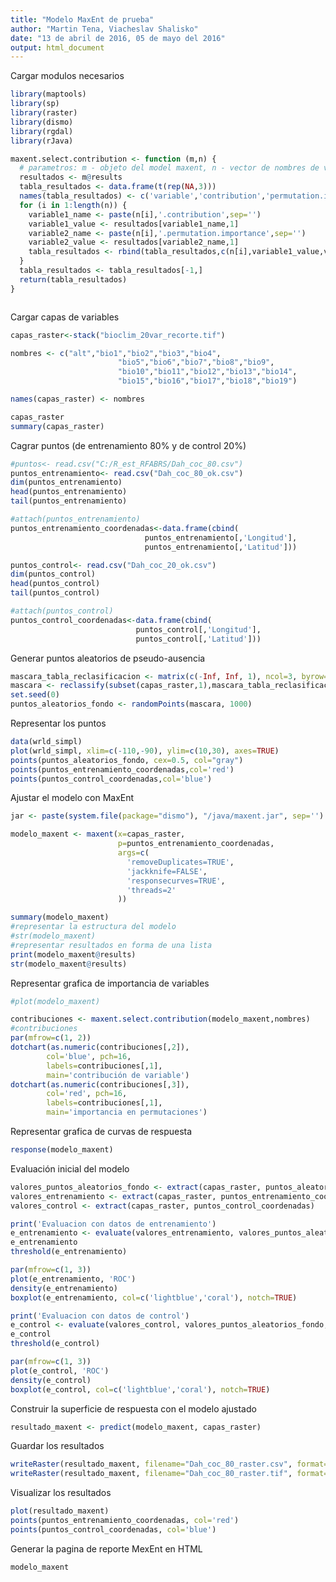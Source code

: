 ---
title: "Modelo MaxEnt de prueba"
author: "Martin Tena, Viacheslav Shalisko"
date: "13 de abril de 2016, 05 de mayo del 2016"
output: html_document
---

Cargar modulos necesarios

```{r cargar-modulos}
library(maptools)
library(sp)
library(raster)
library(dismo)
library(rgdal)
library(rJava)

maxent.select.contribution <- function (m,n) {
  # parametros: m - objeto del model maxent, n - vector de nombres de variables raster
  resultados <- m@results
  tabla_resultados <- data.frame(t(rep(NA,3)))
  names(tabla_resultados) <- c('variable','contribution','permutation.importance')
  for (i in 1:length(n)) {
    variable1_name <- paste(n[i],'.contribution',sep='')
    variable1_value <- resultados[variable1_name,1]
    variable2_name <- paste(n[i],'.permutation.importance',sep='')
    variable2_value <- resultados[variable2_name,1]
    tabla_resultados <- rbind(tabla_resultados,c(n[i],variable1_value,variable2_value))
  }
  tabla_resultados <- tabla_resultados[-1,]
  return(tabla_resultados)
}



```

Cargar capas de variables

```{r cargar-rasters}
capas_raster<-stack("bioclim_20var_recorte.tif")

nombres <- c("alt","bio1","bio2","bio3","bio4",
                        "bio5","bio6","bio7","bio8","bio9",
                        "bio10","bio11","bio12","bio13","bio14",
                        "bio15","bio16","bio17","bio18","bio19")

names(capas_raster) <- nombres

capas_raster
summary(capas_raster)
```

Cagrar puntos (de entrenamiento 80% y de control 20%)

```{r cargar-puntos-presencia}
#puntos<- read.csv("C:/R_est_RFABRS/Dah_coc_80.csv")
puntos_entrenamiento<- read.csv("Dah_coc_80_ok.csv")
dim(puntos_entrenamiento)
head(puntos_entrenamiento)
tail(puntos_entrenamiento)

#attach(puntos_entrenamiento)
puntos_entrenamiento_coordenadas<-data.frame(cbind(
                              puntos_entrenamiento[,'Longitud'],
                              puntos_entrenamiento[,'Latitud']))

puntos_control<- read.csv("Dah_coc_20_ok.csv")
dim(puntos_control)
head(puntos_control)
tail(puntos_control)

#attach(puntos_control)
puntos_control_coordenadas<-data.frame(cbind(
                            puntos_control[,'Longitud'],
                            puntos_control[,'Latitud']))
```

Generar puntos aleatorios de pseudo-ausencia

```{r generar-puntos-aleatorios}
mascara_tabla_reclasificacion <- matrix(c(-Inf, Inf, 1), ncol=3, byrow=TRUE)
mascara <- reclassify(subset(capas_raster,1),mascara_tabla_reclasificacion)
set.seed(0)
puntos_aleatorios_fondo <- randomPoints(mascara, 1000)
```

Representar los puntos

```{r representar-puntos, fig.height=10, fig.width=10}

data(wrld_simpl)
plot(wrld_simpl, xlim=c(-110,-90), ylim=c(10,30), axes=TRUE)
points(puntos_aleatorios_fondo, cex=0.5, col="gray")
points(puntos_entrenamiento_coordenadas,col='red')
points(puntos_control_coordenadas,col='blue')
```

Ajustar el modelo con MaxEnt

```{r ajustar-modelo, fig.height=10, fig.width=10}
jar <- paste(system.file(package="dismo"), "/java/maxent.jar", sep='')

modelo_maxent <- maxent(x=capas_raster, 
                        p=puntos_entrenamiento_coordenadas, 
                        args=c(
                          'removeDuplicates=TRUE', 
                          'jackknife=FALSE',
                          'responsecurves=TRUE',
                          'threads=2'
                        ))

summary(modelo_maxent)
#representar la estructura del modelo
#str(modelo_maxent)
#representar resultados en forma de una lista
print(modelo_maxent@results)
str(modelo_maxent@results)
```

Representar grafica de importancia de variables

```{r importancia-variables, fig.height=7, fig.width=10}
#plot(modelo_maxent)

contribuciones <- maxent.select.contribution(modelo_maxent,nombres)
#contribuciones
par(mfrow=c(1, 2))
dotchart(as.numeric(contribuciones[,2]),
        col='blue', pch=16,
        labels=contribuciones[,1],
        main='contribución de variable')
dotchart(as.numeric(contribuciones[,3]),
        col='red', pch=16,
        labels=contribuciones[,1],
        main='importancia en permutaciones')
```

Representar grafica de curvas de respuesta

```{r curvas-respuesta, fig.height=10, fig.width=10}
response(modelo_maxent)
```

Evaluación inicial del modelo

```{r evaluar-modelo, fig.width=10, fig.height=5}
valores_puntos_aleatorios_fondo <- extract(capas_raster, puntos_aleatorios_fondo)
valores_entrenamiento <- extract(capas_raster, puntos_entrenamiento_coordenadas)
valores_control <- extract(capas_raster, puntos_control_coordenadas)

print('Evaluacion con datos de entrenamiento')
e_entrenamiento <- evaluate(valores_entrenamiento, valores_puntos_aleatorios_fondo, modelo_maxent)
e_entrenamiento
threshold(e_entrenamiento)

par(mfrow=c(1, 3))
plot(e_entrenamiento, 'ROC')
density(e_entrenamiento)
boxplot(e_entrenamiento, col=c('lightblue','coral'), notch=TRUE)

print('Evaluacion con datos de control')
e_control <- evaluate(valores_control, valores_puntos_aleatorios_fondo, modelo_maxent)
e_control
threshold(e_control)

par(mfrow=c(1, 3))
plot(e_control, 'ROC')
density(e_control)
boxplot(e_control, col=c('lightblue','coral'), notch=TRUE)
```

Construir la superficie de respuesta con el modelo ajustado

```{r aplicar-modelo}
resultado_maxent <- predict(modelo_maxent, capas_raster) 
```

Guardar los resultados

```{r guardar-rasters}
writeRaster(resultado_maxent, filename="Dah_coc_80_raster.csv", format="ascii", overwrite=TRUE)
writeRaster(resultado_maxent, filename="Dah_coc_80_raster.tif", format="GTiff", overwrite=TRUE)
```

Visualizar los resultados

```{r representar-raster, fig.height=10, fig.width=10}
plot(resultado_maxent)
points(puntos_entrenamiento_coordenadas, col='red')
points(puntos_control_coordenadas, col='blue')
```

Generar la pagina de reporte MexEnt en HTML

```{r revisar-datos-maxent-en-html}
modelo_maxent
```
